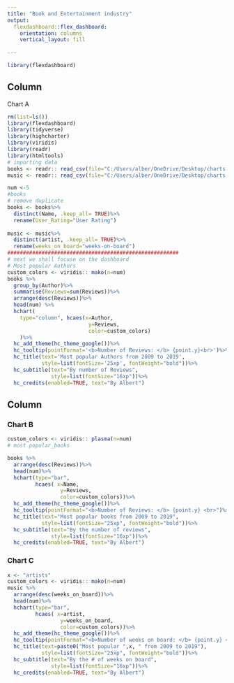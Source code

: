 ---
title: "Book and Entertainment industry"
output: 
  flexdashboard::flex_dashboard:
    orientation: columns
    vertical_layout: fill
    
---

```{r setup, include=FALSE}
library(flexdashboard)
```

Column {data-width=600}
-----------------------------------------------------------------------
Chart A
```{r}
rm(list=ls())
library(flexdashboard)
library(tidyverse)
library(highcharter)
library(viridis)
library(readr)
library(htmltools)
# importing data
books <- readr:: read_csv(file="C:/Users/alber/OneDrive/Desktop/charts.csv/bestsellers.csv", show_col_types = FALSE)
music <- readr:: read_csv(file="C:/Users/alber/OneDrive/Desktop/charts.csv/charts.csv", show_col_types = FALSE)

num <-5
#books
# remove duplicate
books <- books%>%
  distinct(Name, .keep_all= TRUE)%>%
  rename(User_Rating="User Rating")
  
music <- music%>%
  distinct(artist, .keep_all= TRUE)%>%
  rename(weeks_on_board="weeks-on-board")
#######################################################
# next we shall focuse on the dashboard
# Most popular Authors 
custom_colors <- viridis:: mako(n=num)
books %>%
  group_by(Author)%>%
  summarise(Reviews=sum(Reviews))%>%
  arrange(desc(Reviews))%>%
  head(num) %>%
  hchart(
    type="column", hcaes(x=Author,
                          y=Reviews,
                          color=custom_colors)
    )%>%
  hc_add_theme(hc_theme_google())%>%
  hc_tooltip(pointFormat='<b>Number of Reviews: </b> {point.y}<br>')%>%
  hc_title(text='Most popular Authors from 2009 to 2019',
           style=list(fontSize='25xp', fontWeight="bold"))%>%
  hc_subtitle(text="By number of Reviews", 
              style=list(fontSize="16xp"))%>%
  hc_credits(enabled=TRUE, text="By Albert")
```

Column {data-width=400}
-----------------------------------------------------------------------

### Chart B

```{r}
custom_colors <- viridis:: plasma(n=num)
# most popular_books

books %>%
  arrange(desc(Reviews))%>%
  head(num)%>%
  hchart(type="bar", 
         hcaes( x=Name,
                 y=Reviews,
                 color=custom_colors))%>%
  hc_add_theme(hc_theme_google())%>%
  hc_tooltip(pointFormat="<b>Number of Reviews: </b> {point.y} <br>")%>%
  hc_title(text="Most popular books from 2009 to 2019",
           style=list(fontSize="25xp", fontWeight="bold"))%>%
  hc_subtitle(text="By the number of reviews",
              style=list(fontSize="16xp"))%>%
  hc_credits(enabled=TRUE, text="By Albert")
```

### Chart C

```{r}
x <- "artists"
custom_colors <- viridis:: mako(n=num)
music %>%
  arrange(desc(weeks_on_board))%>%
  head(num)%>%
  hchart(type="bar", 
         hcaes( x=artist,
                 y=weeks_on_board,
                 color=custom_colors))%>%
  hc_add_theme(hc_theme_google())%>%
  hc_tooltip(pointFormat="<b>Number of weeks on board: </b> {point.y} <br>")%>%
  hc_title(text=paste0("Most popular ",x, " from 2009 to 2019"),
           style=list(fontSize="25xp", fontWeight="bold"))%>%
  hc_subtitle(text="By the # of weeks on board",
              style=list(fontSize="16xp"))%>%
  hc_credits(enabled=TRUE, text="By Albert")
```

